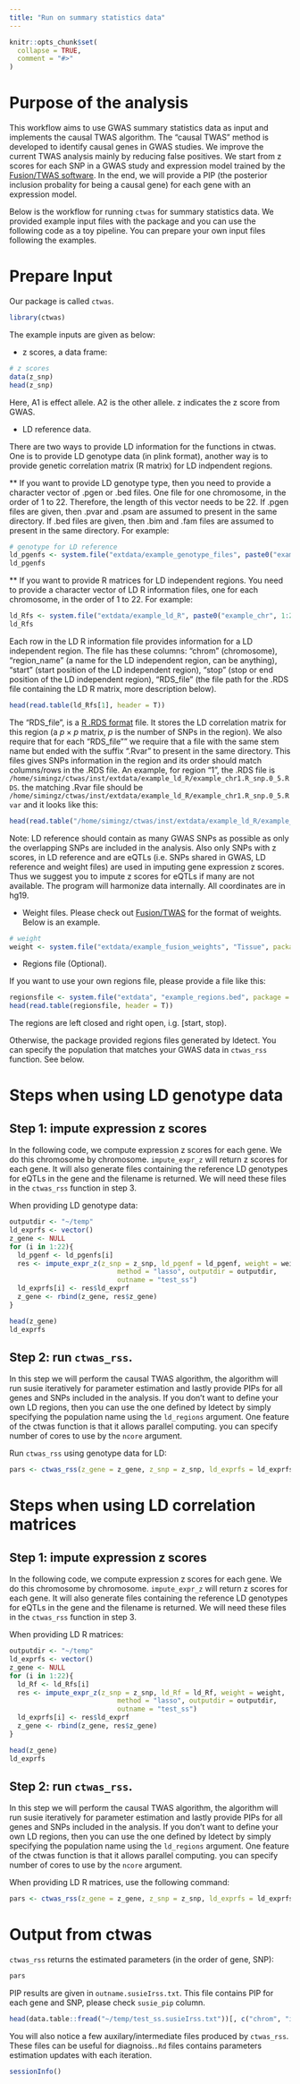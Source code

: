 ```yaml
---
title: "Run on summary statistics data"
---
```


```r
knitr::opts_chunk$set(
  collapse = TRUE,
  comment = "#>"
)
```
# Purpose of the analysis

This workflow aims to use GWAS summary statistics data as input and implements the causal TWAS algorithm.  The "causal TWAS" method is developed to identify causal genes in GWAS studies. We improve the current TWAS analysis mainly by reducing false positives. We start from z scores for each SNP in a GWAS study and expression model trained by the [Fusion/TWAS software](http://gusevlab.org/projects/fusion/). In the end, we will provide a PIP (the posterior inclusion probality for being a causal gene) for each gene with an expression model. 

Below is the workflow for running `ctwas` for summary statistics data. We provided example input files with the package and you can use the following code as a toy pipeline. You can prepare your own input files following the examples. 

# Prepare Input

Our package is called `ctwas`.

```r
library(ctwas)
```

The example inputs are given as below:

* z scores, a data frame:

```r
# z scores
data(z_snp)
head(z_snp)
```
Here, A1 is effect allele. A2 is the other allele. z indicates the z score from GWAS.

* LD reference data. 

There are two ways to provide LD information for the functions in ctwas. One is to provide LD genotype data (in plink format), another way is to provide genetic correlation matrix (R matrix) for LD indpendent regions. 

  ** If you want to provide LD genotype type, then you need to provide a character vector of .pgen or .bed files. One file for one chromosome, in the order of 1 to 22. Therefore, the length of this vector needs to be 22. If .pgen files are given, then .pvar and .psam are assumed to present in the same directory. If .bed files are given, then .bim and .fam files are assumed to present in the same directory. For example:
```r
# genotype for LD reference
ld_pgenfs <- system.file("extdata/example_genotype_files", paste0("example_chr", 1:22, ".pgen"), package = "ctwas")
ld_pgenfs
```

  ** If you want to provide R matrices for LD independent regions. You need to provide a character vector of LD R information files, one for each chromosome, in the order of 1 to 22. For example:

```r
ld_Rfs <- system.file("extdata/example_ld_R", paste0("example_chr", 1:22, "_ld_R_info.txt"), package = "ctwas")
ld_Rfs
```
Each row in the LD R information file provides information for a LD independent region.  The file has these columns: "chrom" (chromosome), "region_name" (a name for the LD independent region, can be anything), "start" (start position of the LD independent region), "stop" (stop or end position of the LD independent region), "RDS_file" (the file path for the .RDS file containing the LD R matrix, more description below).

```r
head(read.table(ld_Rfs[1], header = T))
```
The "RDS_file", is a [R .RDS format](https://www.rdocumentation.org/packages/base/versions/3.3.2/topics/readRDS?tap_a=5644-dce66f&tap_s=10907-287229) file. It stores the LD correlation matrix for this region (a $p \times p$ matrix, $p$ is the number of SNPs in the region). We also require that for each "RDS_file"" we require that a file with the same stem name but ended with the suffix ".Rvar" to present in the same directory. This files gives SNPs information in the region and its order should match columns/rows in the .RDS file. An example, for region "1", the .RDS file is `/home/simingz/ctwas/inst/extdata/example_ld_R/example_chr1.R_snp.0_5.RDS`. the matching .Rvar file should be `/home/simingz/ctwas/inst/extdata/example_ld_R/example_chr1.R_snp.0_5.Rvar` and it looks like this:

```r
head(read.table("/home/simingz/ctwas/inst/extdata/example_ld_R/example_chr1.R_snp.0_5.Rvar", header = T))
```

Note: LD reference should contain as many GWAS SNPs as possible as only the overlapping SNPs are included in the analysis. Also only SNPs with z scores, in LD reference and are eQTLs (i.e. SNPs shared in GWAS, LD reference and weight files) are used in imputing gene expression z scores. Thus we suggest you to impute z scores for eQTLs if many are not available. The program will harmonize data internally. All coordinates are in hg19.

* Weight files. Please check out [Fusion/TWAS](http://gusevlab.org/projects/fusion/#computing-your-own-functional-weights) for the format of weights. Below is an example.
```r
# weight
weight <- system.file("extdata/example_fusion_weights", "Tissue", package = "ctwas")
```

* Regions file (Optional).

If you want to use your own regions file, please provide a file like this:
```r
regionsfile <- system.file("extdata", "example_regions.bed", package = "ctwas")
head(read.table(regionsfile, header = T))
```
The regions are left closed and right open, i.g. [start, stop). 

Otherwise, the package provided regions files generated by ldetect. You can specify the population that matches your GWAS data in `ctwas_rss` function. See below.

# Steps when using LD genotype data

## Step 1: impute expression z scores
In the following code, we compute expression z scores for each gene. We do this chromosome by chromosome. `impute_expr_z` will return z scores for each gene. It will also generate files containing the reference LD genotypes for eQTLs in the gene and the filename is returned. We will need these files in the `ctwas_rss` function in step 3.

When providing LD genotype data:
```r
outputdir <- "~/temp"
ld_exprfs <- vector()
z_gene <- NULL
for (i in 1:22){
  ld_pgenf <- ld_pgenfs[i]
  res <- impute_expr_z(z_snp = z_snp, ld_pgenf = ld_pgenf, weight = weight,
                           method = "lasso", outputdir = outputdir,
                           outname = "test_ss")
  ld_exprfs[i] <- res$ld_exprf
  z_gene <- rbind(z_gene, res$z_gene)
}

head(z_gene)
ld_exprfs
```

## Step 2: run `ctwas_rss`. 
In this step we will perform the causal TWAS algorithm, the algorithm will run susie iteratively for parameter estimation and lastly provide PIPs for all genes and SNPs included in the analysis. If you don't want to define your own LD regions, then you can use the one defined by ldetect by simply specifying the population name using the `ld_regions` argument. One feature of the ctwas function is that it allows parallel computing. you can specify number of cores to use by the `ncore` argument. 

Run `ctwas_rss` using genotype data for LD:

```r
pars <- ctwas_rss(z_gene = z_gene, z_snp = z_snp, ld_exprfs = ld_exprfs, ld_pgenfs = ld_pgenfs, ld_regions_custom = regionsfile, thin = 0.9, max_snp_region = 20, outputdir = outputdir, outname = "test_ss", ncore = 1)
```

# Steps when using LD correlation matrices

## Step 1: impute expression z scores
In the following code, we compute expression z scores for each gene. We do this chromosome by chromosome. `impute_expr_z` will return z scores for each gene. It will also generate files containing the reference LD genotypes for eQTLs in the gene and the filename is returned. We will need these files in the `ctwas_rss` function in step 3.

When providing LD R matrices:
```r
outputdir <- "~/temp"
ld_exprfs <- vector()
z_gene <- NULL
for (i in 1:22){
  ld_Rf <- ld_Rfs[i]
  res <- impute_expr_z(z_snp = z_snp, ld_Rf = ld_Rf, weight = weight,
                           method = "lasso", outputdir = outputdir,
                           outname = "test_ss")
  ld_exprfs[i] <- res$ld_exprf
  z_gene <- rbind(z_gene, res$z_gene)
}

head(z_gene)
ld_exprfs
```

## Step 2: run `ctwas_rss`. 
In this step we will perform the causal TWAS algorithm, the algorithm will run susie iteratively for parameter estimation and lastly provide PIPs for all genes and SNPs included in the analysis. If you don't want to define your own LD regions, then you can use the one defined by ldetect by simply specifying the population name using the `ld_regions` argument. One feature of the ctwas function is that it allows parallel computing. you can specify number of cores to use by the `ncore` argument. 

When providing LD R matrices, use the following command:
```r
pars <- ctwas_rss(z_gene = z_gene, z_snp = z_snp, ld_exprfs = ld_exprfs, ld_Rfs = ld_Rfs, ld_regions_custom = regionsfile, thin = 0.9, max_snp_region = 20, outputdir = outputdir, outname = "test_ss", ncore = 1)
```

# Output from ctwas
`ctwas_rss` returns the estimated parameters (in the order of gene, SNP):

```r
pars
```

PIP results are given in `outname.susieIrss.txt`. This file contains PIP for each gene and SNP, please check `susie_pip` column. 

```r
head(data.table::fread("~/temp/test_ss.susieIrss.txt"))[, c("chrom", "id", "pos", "type", "susie_pip")]
```

You will also notice a few auxilary/intermediate files produced by `ctwas_rss`. These files can be useful for diagnoiss.`.Rd` files contains parameters estimation updates with each iteration.

```r
sessionInfo()
```

